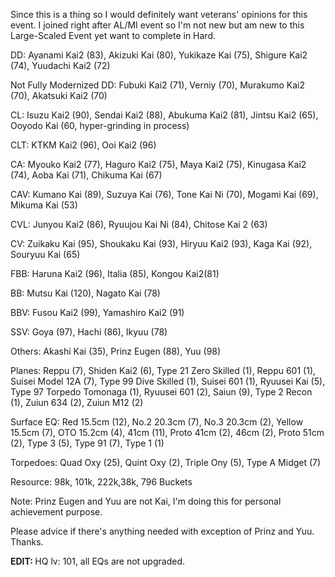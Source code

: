 Since this is a thing so I would definitely want veterans' opinions for this event. I joined right after AL/MI event so I'm not new but am new to this Large-Scaled Event yet want to complete in Hard.

DD: Ayanami Kai2 (83), Akizuki Kai (80), Yukikaze Kai (75), Shigure Kai2 (74), Yuudachi Kai2 (72)

Not Fully Modernized DD: Fubuki Kai2 (71), Verniy (70), Murakumo Kai2 (70), Akatsuki Kai2 (70)

CL: Isuzu Kai2 (90), Sendai Kai2 (88), Abukuma Kai2 (81), Jintsu Kai2 (65), Ooyodo Kai (60, hyper-grinding in process)

CLT: KTKM Kai2 (96), Ooi Kai2 (96)

CA: Myouko Kai2 (77), Haguro Kai2 (75), Maya Kai2 (75), Kinugasa Kai2 (74), Aoba Kai (71), Chikuma Kai (67)

CAV: Kumano Kai (89), Suzuya Kai (76), Tone Kai Ni (70), Mogami Kai (69), Mikuma Kai (53)

CVL: Junyou Kai2 (86), Ryuujou Kai Ni (84), Chitose Kai 2 (63)

CV: Zuikaku Kai (95), Shoukaku Kai (93), Hiryuu Kai2 (93), Kaga Kai (92), Souryuu Kai (65)

FBB: Haruna Kai2 (96), Italia (85), Kongou Kai2(81)

BB: Mutsu Kai (120), Nagato Kai (78)

BBV: Fusou Kai2 (99), Yamashiro Kai2 (91)

SSV: Goya (97), Hachi (86), Ikyuu (78)

Others: Akashi Kai (35), Prinz Eugen (88), Yuu (98)

Planes: Reppu (7), Shiden Kai2 (6), Type 21 Zero Skilled (1), Reppu 601 (1), Suisei Model 12A (7), Type 99 Dive Skilled (1), Suisei 601 (1), Ryuusei Kai (5), Type 97 Torpedo Tomonaga (1), Ryuusei 601 (2), Saiun (9), Type 2 Recon (1), Zuiun 634 (2), Zuiun M12 (2)

Surface EQ: Red 15.5cm (12), No.2 20.3cm (7), No.3 20.3cm (2), Yellow 15.5cm (7), OTO 15.2cm (4), 41cm (11), Proto 41cm (2), 46cm (2), Proto 51cm (2), Type 3 (5), Type 91 (7), Type 1 (1)

Torpedoes: Quad Oxy (25), Quint Oxy (2), Triple Ony (5), Type A Midget (7)

Resource: 98k, 101k, 222k,38k, 796 Buckets

Note: Prinz Eugen and Yuu are not Kai, I'm doing this for personal achievement purpose.

Please advice if there's anything needed with exception of Prinz and Yuu. Thanks.

'''EDIT: '''HQ lv: 101, all EQs are not upgraded.<ac_metadata title="Not Even Sure If I&#039;m Ready So Here I Am (HARD ALL THE WAY RIP)"> </ac_metadata>